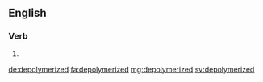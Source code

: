 ==English==

===Verb===
{{head|en}}

# {{en-past of|depolymerize}}

[[de:depolymerized]]
[[fa:depolymerized]]
[[mg:depolymerized]]
[[sv:depolymerized]]